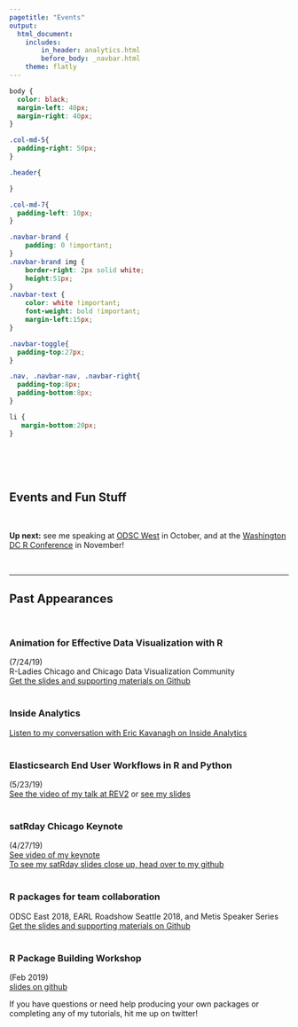 ```yaml
---
pagetitle: "Events"
output: 
  html_document:
    includes:
        in_header: analytics.html
        before_body: _navbar.html
    theme: flatly
---
```

```css
body {
  color: black;
  margin-left: 40px;
  margin-right: 40px;
}

.col-md-5{
  padding-right: 50px;
}

.header{

}

.col-md-7{
  padding-left: 10px;
}

.navbar-brand {
    padding: 0 !important;
}
.navbar-brand img {
    border-right: 2px solid white;
    height:51px;
}
.navbar-text {
    color: white !important;
    font-weight: bold !important;
    margin-left:15px;
}

.navbar-toggle{
  padding-top:27px;
}

.nav, .navbar-nav, .navbar-right{
  padding-top:8px;
  padding-bottom:8px;
}

li {
   margin-bottom:20px; 
}
```


<BR>
<BR>
<BR>


## Events and Fun Stuff 

<BR>

<B>Up next:</b> see me speaking at <a href="https://odsc.com/california/">ODSC West</a> in October, and at the <a href="https://dc.rstats.ai/">Washington DC R Conference</a> in November!

<BR>

*** 

## Past Appearances

<BR>

### Animation for Effective Data Visualization with R   
(7/24/19)   
R-Ladies Chicago and Chicago Data Visualization Community    
[Get the slides and supporting materials on Github](https://github.com/skirmer/animating_dataviz)  
<BR>

### Inside Analytics   
[Listen to my conversation with Eric Kavanagh on Inside Analytics](https://insideanalysis.com/insights-from-domino-data-labs-2019-rev2-conference/)  
<BR>

### Elasticsearch End User Workflows in R and Python  
(5/23/19)  
[See the video of my talk at REV2](https://dominodatalab.wistia.com/medias/i0f5by0f4q) or [see my slides](https://github.com/skirmer/elastic_analytics) 
<BR><BR>

### satRday Chicago Keynote  
(4/27/19)  
[See video of my keynote](https://www.youtube.com/watch?v=quFhQvizBE8&feature=youtu.be&t=1095)  
[To see my satRday slides close up, head over to my github](https://github.com/skirmer/satRdays_chicago_2019)  
<BR>

### R packages for team collaboration   
ODSC East 2018, EARL Roadshow Seattle 2018, and Metis Speaker Series  
[Get the slides and supporting materials on Github](https://github.com/skirmer/odsc2018)  
<BR>
  
### R Package Building Workshop   
(Feb 2019)   
[slides on github](https://github.com/skirmer/r_packages) 



If you have questions or need help producing your own packages or completing any of my tutorials, hit me up on twitter!


</font>
